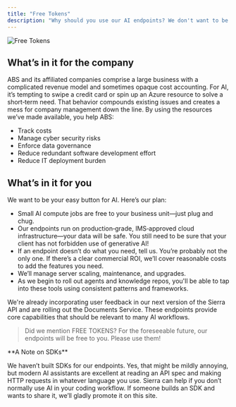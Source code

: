 ```yaml
---
title: "Free Tokens"
description: "Why should you use our AI endpoints? We don't want to be draconian about this—but we really, really want you to use what we've built. Here, we make the case for why you should: what's in it for the company and what's in it for you."
---
```


![Free Tokens](/images/banners/tokens_banner.png)

## What’s in it for the company

ABS and its affiliated companies comprise a large business with a complicated revenue model and sometimes opaque cost accounting. For AI, it’s tempting to swipe a credit card or spin up an Azure resource to solve a short‑term need. That behavior compounds existing issues and creates a mess for company management down the line. By using the resources we’ve made available, you help ABS:

- Track costs
- Manage cyber security risks
- Enforce data governance
- Reduce redundant software development effort
- Reduce IT deployment burden

## What’s in it for you

We want to be your easy button for AI. Here’s our plan:

- Small AI compute jobs are free to your business unit—just plug and chug.
- Our endpoints run on production‑grade, IMS‑approved cloud infrastructure—your data will be safe.
  <Warning>
    You still need to be sure that your client has not forbidden use of generative AI!
  </Warning>
- If an endpoint doesn’t do what you need, tell us. You’re probably not the only one. If there’s a clear commercial ROI, we’ll cover reasonable costs to add the features you need.
- We’ll manage server scaling, maintenance, and upgrades.
- As we begin to roll out agents and knowledge repos, you'll be able to tap into these tools using consistent patterns and frameworks.

We're already incorporating user feedback in our next version of the Sierra API and are rolling out the Documents Service. These endpoints provide core capabilities that should be relevant to many AI workflows.

> Did we mention FREE TOKENS? For the foreseeable future, our endpoints will be free to you. Please use them!

<Note>
  **A Note on SDKs**

  We haven’t built SDKs for our endpoints. Yes, that might be mildly annoying, but modern AI assistants are excellent at reading an API spec and making HTTP requests in whatever language you use. Sierra can help if you don’t normally use AI in your coding workflow. If someone builds an SDK and wants to share it, we’ll gladly promote it on this site.
</Note>